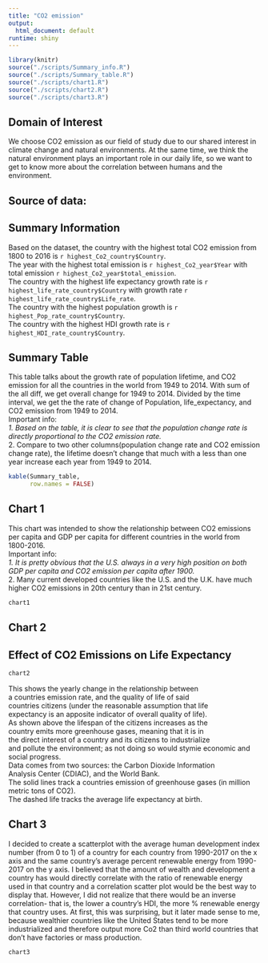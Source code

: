 ```yaml
---
title: "CO2 emission"
output:
  html_document: default
runtime: shiny
---
```


```r

library(knitr)
source("./scripts/Summary_info.R")
source("./scripts/Summary_table.R")
source("./scripts/chart1.R")
source("./scripts/chart2.R")
source("./scripts/chart3.R")

```

## Domain of Interest

We choose CO2 emission as our field of study due to our shared interest in climate change and natural environments. At the same time, we think the natural environment plays an important role in our daily life, so we want to get to know more about the correlation between humans and the environment.

## Source of data:


## Summary Information

Based on the dataset, the country with the highest total CO2 emission from 1800 to 2016 is `r highest_Co2_country$Country`. <br>
The year with the highest total emission is `r highest_Co2_year$Year` with total emission `r highest_Co2_year$total_emission`. <br>
The country with the highest life expectancy growth rate is `r highest_life_rate_country$Country` with growth rate `r highest_life_rate_country$Life_rate`. <br>
The country with the highest population growth is `r highest_Pop_rate_country$Country`. <br>
The country with the highest HDI growth rate is `r highest_HDI_rate_country$Country`. <br>


## Summary Table

This table talks about the growth rate of population
lifetime, and CO2 emission for all the countries in
the world from 1949 to 2014. With sum of the all diff,
we get overall change for 1949 to 2014. Divided by the time
interval, we get the the rate of change of Population, life_expectancy,
and CO2 emission from 1949 to 2014. <br>
Important info: <br>
*1. Based on the table, it is clear to see that the population
change rate is directly proportional to the CO2 emission rate. <br>
*2. Compare to two other columns(population change rate and
CO2 emission change rate), the lifetime doesn't change that
much with a less than one year increase each year from
1949 to 2014. <br>

```r

kable(Summary_table,
      row.names = FALSE)

```


## Chart 1

This chart was intended to show the relationship between
CO2 emissions per capita and GDP per capita for
different countries in the world from 1800-2016. <br>
Important info: <br>
*1. It is pretty obvious that the U.S. always in a
very high position on both GDP per capita and
CO2 emission per capita after 1900. <br>
*2. Many current developed countries like
the U.S. and the U.K. have much
higher CO2 emissions in 20th century than in
21st century. <br>

```r

chart1

```


## Chart 2

## Effect of CO2 Emissions on Life Expectancy
``` r
chart2
```

This shows the yearly change in the relationship between <br>
a countries emission rate, and the quality of life of said <br>
countries citizens (under the reasonable assumption that life <br> 
expectancy is an apposite indicator of overall quality of life). <br>
As shown above the lifespan of the citizens increases as the <br>
country emits more greenhouse gases, meaning that it is in <br>
the direct interest of a country and its citizens to industrialize <br>
and pollute the environment; as not doing so would stymie economic and social progress.
<br>
Data comes from two sources: the Carbon Dioxide Information <br>
Analysis Center (CDIAC), and the World Bank. <br>
The solid lines track a countries emission of greenhouse gases (in million metric tons of CO2). <br>
The dashed life tracks the average life expectancy at birth. 


## Chart 3

I decided to create a scatterplot with the average human development index number (from 0 to 1) of a country for each country from 1990-2017 on the x axis and the same country's average percent renewable energy from 1990-2017 on the y axis. I believed that the amount of wealth and development a country has would directly correlate with the ratio of renewable energy used in that country and a correlation scatter plot would be the best way to display that. However, I did not realize that there would be an inverse correlation- that is, the lower a country's HDI, the more % renewable energy that country uses. At first, this was surprising, but it later made sense to me, because wealthier countries like the United States tend to be more industrialized
and therefore output more Co2 than third world countries that don't have factories or mass production. <br>

``` r

chart3

```
